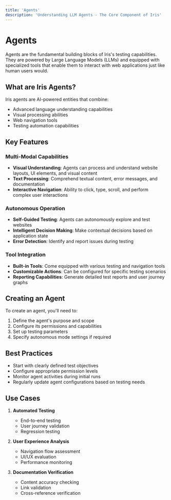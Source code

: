 ```yaml
---
title: 'Agents'
description: 'Understanding LLM Agents - The Core Component of Iris'
---
```


# Agents

Agents are the fundamental building blocks of Iris's testing capabilities. They are powered by Large Language Models (LLMs) and equipped with specialized tools that enable them to interact with web applications just like human users would.

## What are Iris Agents?

Iris agents are AI-powered entities that combine:
- Advanced language understanding capabilities
- Visual processing abilities
- Web navigation tools
- Testing automation capabilities

## Key Features

### Multi-Modal Capabilities
- **Visual Understanding**: Agents can process and understand website layouts, UI elements, and visual content
- **Text Processing**: Comprehend textual content, error messages, and documentation
- **Interactive Navigation**: Ability to click, type, scroll, and perform complex user interactions

### Autonomous Operation
- **Self-Guided Testing**: Agents can autonomously explore and test websites
- **Intelligent Decision Making**: Make contextual decisions based on application state
- **Error Detection**: Identify and report issues during testing

### Tool Integration
- **Built-in Tools**: Come equipped with various testing and navigation tools
- **Customizable Actions**: Can be configured for specific testing scenarios
- **Reporting Capabilities**: Generate detailed test reports and user journey graphs

## Creating an Agent

To create an agent, you'll need to:
1. Define the agent's purpose and scope
2. Configure its permissions and capabilities
3. Set up testing parameters
4. Specify autonomous mode settings if required

## Best Practices

- Start with clearly defined test objectives
- Configure appropriate permission levels
- Monitor agent activities during initial runs
- Regularly update agent configurations based on testing needs

## Use Cases

1. **Automated Testing**
   - End-to-end testing
   - User journey validation
   - Regression testing

2. **User Experience Analysis**
   - Navigation flow assessment
   - UI/UX evaluation
   - Performance monitoring

3. **Documentation Verification**
   - Content accuracy checking
   - Link validation
   - Cross-reference verification 